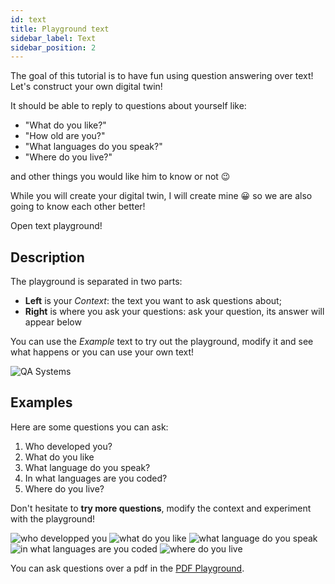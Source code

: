 ```yaml
---
id: text
title: Playground text
sidebar_label: Text
sidebar_position: 2
---
```



The goal of this tutorial is to have fun using question answering over text! Let's construct your own digital twin!

It should be able to reply to questions about yourself like: 
* "What do you like?"
* "How old are you?"
* "What languages do you speak?"
* "Where do you live?"

and other things you would like him to know or not 😉

While you will create your digital twin, I will create mine 😀 so we are also going to know each other better!

<div style={{ display: 'flex', justifyContent: 'center', marginBottom: '20px' }}>
    <Link
        to='https://app.qanswer.ai/playground/text'
        className="button button--primary button--lg"
        style={{ textDecoration: 'none', backgroundColor: 'var(--ifm-color-periwinkle-light)', color: '#000', border: 'none' }}
    >
        Open text playground!
    </Link>
</div>

## Description

The playground is separated in two parts:
- **Left** is your *Context*: the text you want to ask questions about;
- **Right** is where you ask your questions: ask your question, its answer will appear below

You can use the *Example* text to try out the playground, modify it and see what happens or you can use your own text!

<Image src='/img/screenshots/playground-text/1-who-developed-you.png' alt='QA Systems'/>


## Examples

Here are some questions you can ask:
1. Who developed you?
2. What do you like
3. What language do you speak?
4. In what languages are you coded?
5. Where do you live?

Don't hesitate to **try more questions**, modify the context and experiment with the playground!

<Tabs>
  <TabItem value='q1' label='Question 1'>
    <Image src='/img/screenshots/playground-text/1-who-developed-you.png' alt='who developped you'/>
  </TabItem>

  <TabItem value='q2' label='Question 2' default>
    <Image src='/img/screenshots/playground-text/2-what-do-you-like.png' alt='what do you like'/>
  </TabItem>

  <TabItem value='q3' label='Question 3'>
    <Image src='/img/screenshots/playground-text/3-what-languages-you-speak.png' alt='what language do you speak'/>
  </TabItem>

  <TabItem value='q4' label='Question 4'>
    <Image src='/img/screenshots/playground-text/4-in-what-languages-are-you-coded.png' alt='in what languages are you coded'/>
  </TabItem>

  <TabItem value='q5' label='Question 5'>
    <Image src='/img/screenshots/playground-text/5-where-do-you-live.png' alt='where do you live'/>
  </TabItem>
</Tabs>

You can ask questions over a pdf in the [PDF Playground](/playground-document/try-it).
